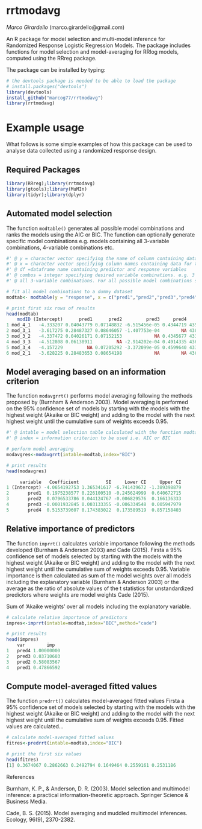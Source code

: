 # rrtmodavg
*Marco Girardello* (marco.girardello@gmail.com) 

An R package for model selection and multi-model inference for Randomized Response Logistic Regression 
Models. The package includes functions for model selection and model-averaging for RRlog models, computed using 
the RRreg package.

The package can be installed by typing:

```r
# the devtools package is needed to be able to load the package
# install.packages("devtools")
library(devtools)
install_github("marcog77/rrtmodavg")
library(rrtmodavg)
``` 

# Example usage
What follows is some simple examples of how this package can be used to analyse data collected using a randomized response design. 

## Required Packages

```r
library(RRreg);library(rrtmodavg)
library(gtools);library(MuMIn)
library(tidyr);library(dplyr)
```

## Automated model selection
The function `modtable()` generates all possible model combinations and ranks the models using the AIC or BIC.
The function can optionally generate specific model combinations e.g. models containing all 
3-variable combinations, 4-variable combinations etc. 

```r
#' @ y = character vector specifying the name of column containing data for the response variable (binary) 
#' @ x = character vector specifying column names containing data for the predictor variables
#' @ df =dataframe name containing predictor and response variables
#' @ combos = integer specifying desired variable combinations. e.g. 3 for models containing
#' @ all 3-variable combinations. For all possible model combinations specify "all".

# fit all model combinations to a dummy dataset
modtab<- modtable(y = "response", x = c("pred1","pred2","pred3","pred4"),df=dummy, combos ="all")

# print first six rows of results
head(modtab)
    modID (Intercept)      pred1      pred2         pred3     pred4      AIC      BIC  deltaBIC    weightBIC deltaAIC  weightAIC
1 mod_4_1   -4.333207 0.04043779 0.07148832 -6.515456e-05 0.4344719 435.9528 455.0234 14.537721 0.0004554068 3.956570 0.04097879
2 mod_3_1   -3.617275 0.28487327 0.08646057 -1.407753e-04        NA 438.4724 453.7289 13.243189 0.0008699683 6.476169 0.01162613
3 mod_3_2   -4.337472 0.04026171 0.07152153            NA 0.4345677 433.9532 449.2097  8.724007 0.0083335762 1.956987 0.11136869
4 mod_3_3   -4.512808 0.06138911         NA -2.914202e-04 0.4914335 436.7506 452.0071 11.521423 0.0020576913 4.754403 0.02749868
5 mod_3_4   -4.157229         NA 0.07205292 -3.372099e-05 0.4599640 433.9961 449.2526  8.766909 0.0081567161 1.999889 0.10900516
6 mod_2_1   -3.628225 0.28483653 0.08654198            NA        NA 436.4745 447.9169  7.431177 0.0159061784 4.478287 0.03156964

```
## Model averaging based on an information criterion
The function `modavgrrt()` performs model averaging following the methods proposed by
(Burnham & Anderson 2003). Model averaging is performed on the 95% confidence set of models by starting with the 
models with the highest weight (Akaike or BIC weight) and adding to the model with the
next highest weight until the cumulative sum of weights exceeds 0.95.

```r
#' @ intable = model selection table calculated with the function modtable
#' @ index = information criterion to be used i.e. AIC or BIC

# perform model averaging
modavgres<-modavgrrt(intable=modtab,index="BIC")

# print results
head(modavgres)

     variable   Coefficient          SE     Lower CI     Upper CI
1 (Intercept) -4.0654192753 1.365341617 -6.741439672 -1.389398879
2       pred1  0.1975238577 0.226100510 -0.245624999  0.640672715
3       pred2  0.0796533786 0.044124767 -0.006829576  0.166136333
4       pred3 -0.0001932845 0.003133355 -0.006334548  0.005947979
5       pred4  0.5153739607 0.174383022  0.173589519  0.857158403

```

## Relative importance of predictors

The function `imprrt()` calculates variable importance following the methods developed
(Burnham & Anderson 2003) and Cade (2015). Firsta a 95% confidence set of models selected by starting with the 
models with the highest weight (Akaike or BIC weight) and adding to the model with the
next highest weight until the cumulative sum of weights exceeds 0.95. Variable
importance is then calculated as sum of the model weights over all models including the
explanatory variable (Burnham & Anderson 2003) or the average as the ratio of absolute values of the t statistics 
for unstandardized predictors where weights are model weights Cade (2015).


Sum of ‘Akaike weights’ over all models including the explanatory variable.

```r
# calculate relative importance of predictors
impres<-imprrt(intable=modtab,index="BIC",method="cade")

# print results
head(impres)
    var        imp
1   pred4 1.00000000
2   pred3 0.03710603
3   pred2 0.58083567
4   pred1 0.47866592

```


## Compute model-averaged fitted values

The function `predrrt()` calculates model-averaged fitted values Firsta a 95% confidence set of models selected by starting with the models with the highest weight (Akaike or BIC weight) and adding to the model with the next highest weight until the cumulative sum of weights exceeds 0.95. Fitted values are calculated...



```r
# calculate model-averaged fitted values
fitres<-predrrt(intable=modtab,index="BIC")

# print the first six values
head(fitres)
[1] 0.3674067 0.2862663 0.2492794 0.1649464 0.2559161 0.2531186

```

References

Burnham, K. P., & Anderson, D. R. (2003). Model selection and multimodel inference: a practical information-theoretic approach. Springer Science & Business Media.

Cade, B. S. (2015). Model averaging and muddled multimodel inferences. Ecology, 96(9), 2370-2382.

